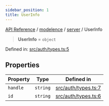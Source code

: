 ```yaml
---
sidebar_position: 1
title: UserInfo
---
```


[API Reference](/api-reference/modelence/server/type-aliases/../../../index) / [modelence](/api-reference/modelence/server/type-aliases/../../index) / [server](/api-reference/modelence/server/type-aliases/../index) / UserInfo

> **UserInfo** = `object`

Defined in: [src/auth/types.ts:5](https://github.com/modelence/modelence/blob/794a3f95b63a9facc0caf4230808b49852778da0/packages/modelence/src/auth/types.ts#L5)

## Properties

| Property | Type | Defined in |
| ------ | ------ | ------ |
| <a id="handle"></a> `handle` | `string` | [src/auth/types.ts:7](https://github.com/modelence/modelence/blob/794a3f95b63a9facc0caf4230808b49852778da0/packages/modelence/src/auth/types.ts#L7) |
| <a id="id"></a> `id` | `string` | [src/auth/types.ts:6](https://github.com/modelence/modelence/blob/794a3f95b63a9facc0caf4230808b49852778da0/packages/modelence/src/auth/types.ts#L6) |
